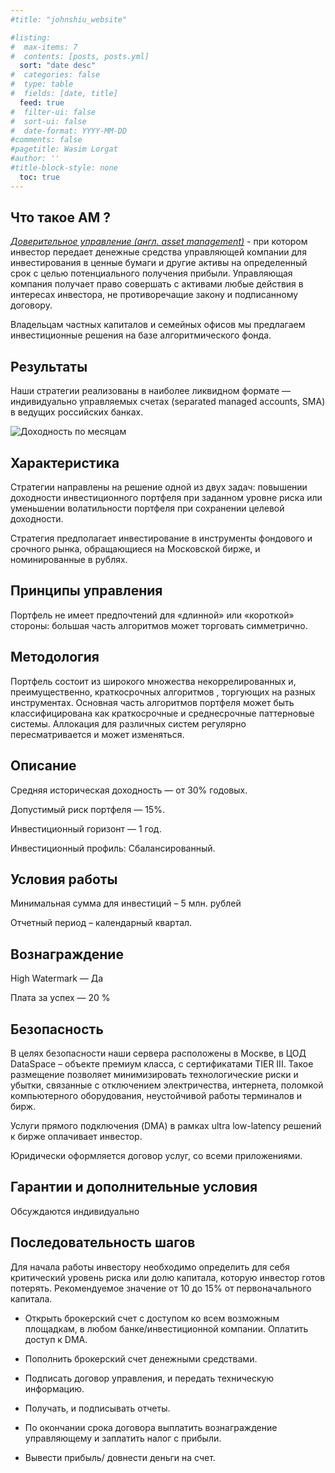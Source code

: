 ---
#title: "johnshiu_website"

#listing:
#  max-items: 7
#  contents: [posts, posts.yml]
  sort: "date desc"
#  categories: false
#  type: table
#  fields: [date, title]
  feed: true
#  filter-ui: false
#  sort-ui: false
#  date-format: YYYY-MM-DD
#comments: false
#pagetitle: Wasim Lorgat
#author: ''
#title-block-style: none
  toc: true
---

## Что такое AM ?

[*Доверительное управление (англ. asset management)*](https://www.consultant.ru/document/cons_doc_LAW_9027/f27c4055b32902047f8d6132390376c97bc17871) - при котором инвестор передает денежные средства управляющей компании для инвестирования в ценные бумаги и другие активы на определенный срок с целью потенциального получения прибыли. Управляющая компания получает право совершать с активами любые действия в интересах инвестора, не противоречащие закону и подписанному договору.

Владельцам частных капиталов и семейных офисов мы предлагаем инвестиционные решения на базе алгоритмического фонда.

## Результаты

Наши стратегии реализованы в наиболее ликвидном формате — индивидуально управляемых счетах (separated managed accounts, SMA) в ведущих российских банках.

<img src="/images/eqt_41.png" alt="Доходность по месяцам"/>

## Характеристика

Cтратегии направлены на решение одной из двух задач: повышении доходности инвестиционного портфеля при заданном уровне риска или уменьшении волатильности портфеля при сохранении целевой доходности.

Стратегия предполагает инвестирование в инструменты фондового и срочного рынка, обращающиеся на Московской бирже, и номинированные в рублях.

## Принципы управления

Портфель не имеет предпочтений для «длинной» или «короткой» стороны: большая часть алгоритмов может торговать симметрично.

## Методология

Портфель состоит из широкого множества некоррелированных и, преимущественно, краткосрочных алгоритмов , торгующих на разных инструментах. Основная часть алгоритмов портфеля может быть классифицирована как краткосрочные и среднесрочные паттерновые системы. Аллокация для различных систем регулярно пересматривается и может изменяться.

## Описание

Средняя историческая доходность — от 30% годовых.

Допустимый риск портфеля — 15%.

Инвестиционный горизонт — 1 год.

Инвестиционный профиль: Сбалансированный.

## Условия работы

Минимальная сумма для инвестиций – 5 млн. рублей

Отчетный период – календарный квартал.

## Вознаграждение

High Watermark — Да

Плата за успех — 20 %

## Безопасность

В целях безопасности наши сервера расположены в Москве, в ЦОД DataSpace – объекте премиум класса, с сертификатами TIER III. Такое размещение позволяет минимизировать технологические риски и убытки, связанные с отключением электричества, интернета, поломкой компьютерного оборудования, неустойчивой работы терминалов и бирж.

Услуги прямого подключения (DMA) в рамках ultra low-latency решений к бирже оплачивает инвестор.

Юридически оформляется договор услуг, со всеми приложениями.

## Гарантии и дополнительные условия

Обсуждаются индивидуально

## Последовательность шагов

Для начала работы инвестору необходимо определить для себя критический уровень риска или долю капитала, которую инвестор готов потерять. Рекомендуемое значение от 10 до 15% от первоначального капитала.

-   Открыть брокерский счет с доступом ко всем возможным площадкам, в любом банке/инвестиционной компании. Оплатить доступ к DMA.

-   Пополнить брокерский счет денежными средствами.

-   Подписать договор управления, и передать техническую информацию.

-   Получать, и подписывать отчеты.

-   По окончании срока договора выплатить вознаграждение управляющему и заплатить налог с прибыли.

-   Вывести прибыль/ довнести деньги на счет.
